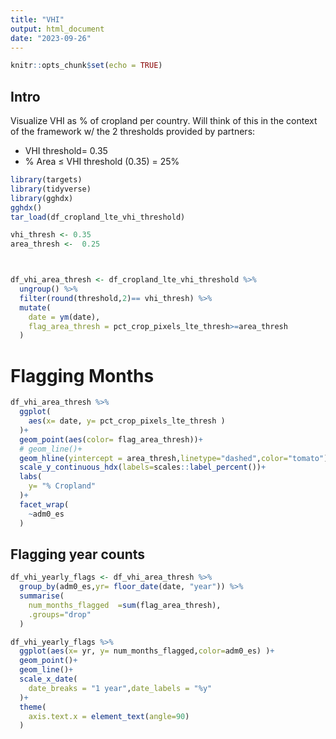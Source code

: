 ```yaml
---
title: "VHI"
output: html_document
date: "2023-09-26"
---
```


```r
knitr::opts_chunk$set(echo = TRUE)
```

## Intro

Visualize VHI as % of cropland per country. Will think of this in the context of the framework w/ the 2 thresholds provided by partners:

- VHI threshold= 0.35
- % Area ≤ VHI threshold (0.35) = 25%

```r
library(targets)
library(tidyverse)
library(gghdx)
gghdx()
tar_load(df_cropland_lte_vhi_threshold)

vhi_thresh <- 0.35
area_thresh <-  0.25



df_vhi_area_thresh <- df_cropland_lte_vhi_threshold %>% 
  ungroup() %>% 
  filter(round(threshold,2)== vhi_thresh) %>% 
  mutate(
    date = ym(date),
    flag_area_thresh = pct_crop_pixels_lte_thresh>=area_thresh
  )
```

# Flagging Months

```r

df_vhi_area_thresh %>% 
  ggplot(
    aes(x= date, y= pct_crop_pixels_lte_thresh )
  )+
  geom_point(aes(color= flag_area_thresh))+
  # geom_line()+
  geom_hline(yintercept = area_thresh,linetype="dashed",color="tomato")+
  scale_y_continuous_hdx(labels=scales::label_percent())+
  labs(
    y= "% Cropland"
  )+
  facet_wrap(
    ~adm0_es
  )

```

## Flagging year counts
```r
df_vhi_yearly_flags <- df_vhi_area_thresh %>% 
  group_by(adm0_es,yr= floor_date(date, "year")) %>% 
  summarise(
    num_months_flagged  =sum(flag_area_thresh),
    .groups="drop"
  )

df_vhi_yearly_flags %>%
  ggplot(aes(x= yr, y= num_months_flagged,color=adm0_es) )+
  geom_point()+
  geom_line()+
  scale_x_date(
    date_breaks = "1 year",date_labels = "%y"
  )+
  theme(
    axis.text.x = element_text(angle=90)
  )
```

